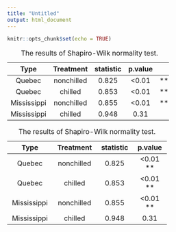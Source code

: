 ```yaml
---
title: "Untitled"
output: html_document
---
```


```r
knitr::opts_chunk$set(echo = TRUE)
```

-----------------------------------------------------
    Type       Treatment    statistic   p.value      
------------- ------------ ----------- --------- ----
   Quebec      nonchilled     0.825      <0.01    ** 

   Quebec       chilled       0.853      <0.01    ** 

 Mississippi   nonchilled     0.855      <0.01    ** 

 Mississippi    chilled       0.948      0.31        
-----------------------------------------------------

Table: The results of Shapiro-Wilk normality test.



-----------------------------------------------------
    Type       Treatment    statistic   p.value      
------------- ------------ ----------- -------------
   Quebec      nonchilled     0.825      <0.01 ** 

   Quebec       chilled       0.853      <0.01 ** 

 Mississippi   nonchilled     0.855      <0.01 ** 

 Mississippi    chilled       0.948      0.31        
-----------------------------------------------------

Table: The results of Shapiro-Wilk normality test.

